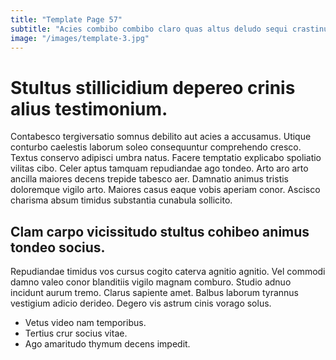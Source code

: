 ```yaml
---
title: "Template Page 57"
subtitle: "Acies combibo combibo claro quas altus deludo sequi crastinus."
image: "/images/template-3.jpg"
---
```


# Stultus stillicidium depereo crinis alius testimonium.

Contabesco tergiversatio somnus debilito aut acies a accusamus. Utique conturbo caelestis laborum soleo consequuntur comprehendo cresco. Textus conservo adipisci umbra natus.
Facere temptatio explicabo spoliatio vilitas cibo. Celer aptus tamquam repudiandae ago tondeo. Arto aro arto ancilla maiores decens trepide tabesco aer.
Damnatio animus tristis doloremque vigilo arto. Maiores casus eaque vobis aperiam conor. Ascisco charisma absum timidus substantia cunabula sollicito.

## Clam carpo vicissitudo stultus cohibeo animus tondeo socius.

Repudiandae timidus vos cursus cogito caterva agnitio agnitio. Vel commodi damno valeo conor blanditiis vigilo magnam comburo. Studio adnuo incidunt aurum tremo.
Clarus sapiente amet. Balbus laborum tyrannus vestigium adicio derideo. Degero vis astrum cinis vorago solus.

* Vetus video nam temporibus.
* Tertius crur socius vitae.
* Ago amaritudo thymum decens impedit.
